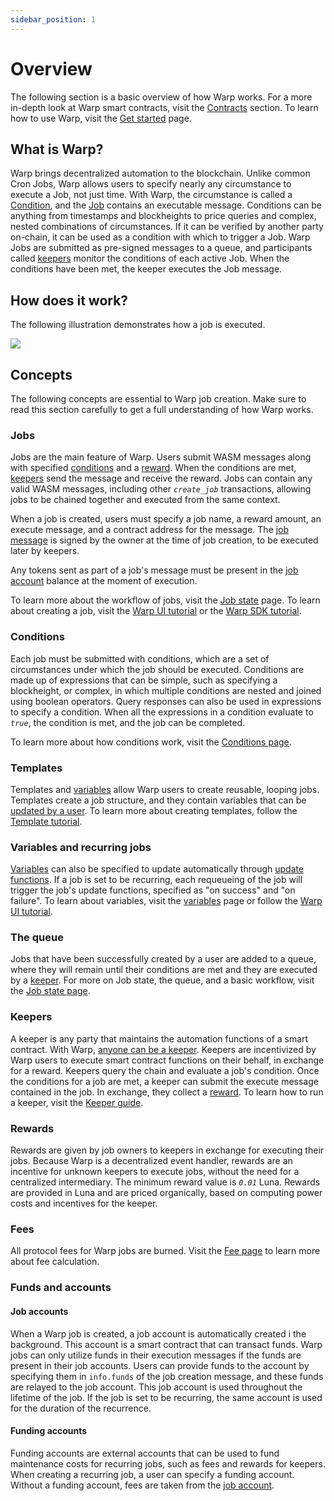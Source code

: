 ```yaml
---
sidebar_position: 1
---
```


# Overview

The following section is a basic overview of how Warp works. For a more in-depth look at Warp smart contracts, visit the [Contracts](../contracts/messages) section. To learn how to use Warp, visit the [Get started](../guides/ui-tutorial.mdx) page. 

## What is Warp?

Warp brings decentralized automation to the blockchain. Unlike common Cron Jobs, Warp allows users to specify nearly any circumstance to execute a Job, not just time. With Warp, the circumstance is called a [Condition](#conditions), and the [Job](#jobs) contains an executable message. Conditions can be anything from timestamps and blockheights to price queries and complex, nested combinations of circumstances. If it can be verified by another party on-chain, it can be used as a condition with which to trigger a Job. Warp Jobs are submitted as pre-signed messages to a queue, and participants called [keepers](#keepers) monitor the conditions of each active Job. When the conditions have been met, the keeper executes the Job message. 

## How does it work?

The following illustration demonstrates how a job is executed. 

![](/img/warp/job.png)

## Concepts

The following concepts are essential to Warp job creation. Make sure to read this section carefully to get a full understanding of how Warp works. 

### Jobs

Jobs are the main feature of Warp. Users submit WASM messages along with specified [conditions](#conditions) and a [reward](#rewards). When the conditions are met, [keepers](#keepers) send the message and receive the reward. Jobs can contain any valid WASM messages, including other _`create_job`_ transactions, allowing jobs to be chained together and executed from the same context.

When a job is created, users must specify a job name, a reward amount, an execute message, and a contract address for the message. The [job message](../contracts/messages.mdx) is signed by the owner at the time of job creation, to be executed later by keepers. 

Any tokens sent as part of a job's message must be present in the [job account](#job-accounts) balance at the moment of execution.

To learn more about the workflow of jobs, visit the [Job state](./state.mdx) page. To learn about creating a job, visit the [Warp UI tutorial](../guides/ui-tutorial.mdx) or the [Warp SDK tutorial](../guides/sdk-tutorial.mdx).

### Conditions

Each job must be submitted with conditions, which are a set of circumstances under which the job should be executed. Conditions are made up of expressions that can be simple, such as specifying a blockheight, or complex, in which multiple conditions are nested and joined using boolean operators. Query responses can also be used in expressions to specify a condition. When all the expressions in a condition evaluate to _`true`_, the condition is met, and the job can be completed. 

To learn more about how conditions work, visit the [Conditions page](./condition.mdx).

### Templates

Templates and [variables](./variables.mdx) allow Warp users to create reusable, looping jobs. Templates create a job structure, and they contain variables that can be [updated by a user](../guides/ui-tutorial.mdx#create-a-job-using-a-premade-template). To learn more about creating templates, follow the [Template tutorial](../guides/template.mdx). 

### Variables and recurring jobs 

[Variables](./variables.mdx) can also be specified to update automatically through [update functions](./variables.mdx#update-functions-and-loops). If a job is set to be recurring, each requeueing of the job will trigger the job's update functions, specified as "on success" and "on failure". To learn about variables, visit the [variables](./variables.mdx) page or follow the [Warp UI tutorial](../guides/ui-tutorial.mdx). 

### The queue

Jobs that have been successfully created by a user are added to a queue, where they will remain until their conditions are met and they are executed by a [keeper](#keepers). For more on Job state, the queue, and a basic workflow, visit the [Job state page](./state.mdx).

### Keepers

A keeper is any party that maintains the automation functions of a smart contract. With Warp, [anyone can be a keeper](../guides/keeper.mdx).  Keepers are incentivized by Warp users to execute smart contract functions on their behalf, in exchange for a reward. Keepers query the chain and evaluate a job's condition. Once the conditions for a job are met, a keeper can submit the execute message contained in the job. In exchange, they collect a [reward](#rewards). To learn how to run a keeper, visit the [Keeper guide](../guides/keeper.mdx). 

### Rewards 

Rewards are given by job owners to keepers in exchange for executing their jobs. Because Warp is a decentralized event handler, rewards are an incentive for unknown keepers to execute jobs, without the need for a centralized intermediary. The minimum reward value is _`0.01`_ Luna. Rewards are provided in Luna and are priced organically, based on computing power costs and incentives for the keeper. 

### Fees

All protocol fees for Warp jobs are burned. Visit the [Fee page](./fees.mdx) to learn more about fee calculation. 

### Funds and accounts

#### Job accounts

When a Warp job is created, a job account is automatically created i the background. This account is a smart contract that can transact funds. Warp jobs can only utilize funds in their execution messages if the funds are present in their job accounts. Users can provide funds to the account by specifying them in `info.funds` of the job creation message, and these funds are relayed to the job account. This job account is used throughout the lifetime of the job. If the job is set to be recurring, the same account is used for the duration of the recurrence.

#### Funding accounts

Funding accounts are external accounts that can be used to fund maintenance costs for recurring jobs, such as fees and rewards for keepers. When creating a recurring job, a user can specify a funding account. Without a funding account, fees are taken from the [job account](#job-accounts). 

